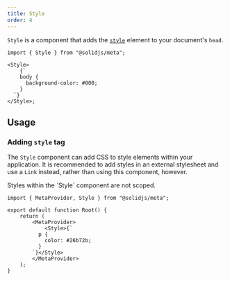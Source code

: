 ```yaml
---
title: Style
order: 4
---
```


`Style` is a component that adds the [`style`](https://developer.mozilla.org/en-US/docs/Web/HTML/Element/style) element to your document's `head`.

```tsx twoslash
import { Style } from "@solidjs/meta";

<Style>
	{`
    body {
      background-color: #000;
    }
  `}
</Style>;
```

## Usage

### Adding `style` tag

The `Style` component can add CSS to style elements within your application.
It is recommended to add styles in an external stylesheet and use a `Link` instead, rather than using this component, however.

<Callout type="tip" title="Note">
	Styles within the `Style` component are not scoped.
</Callout>

```tsx twoslash
import { MetaProvider, Style } from "@solidjs/meta";

export default function Root() {
	return (
		<MetaProvider>
			<Style>{`
          p {
            color: #26b72b;
          }
        `}</Style>
		</MetaProvider>
	);
}
```
